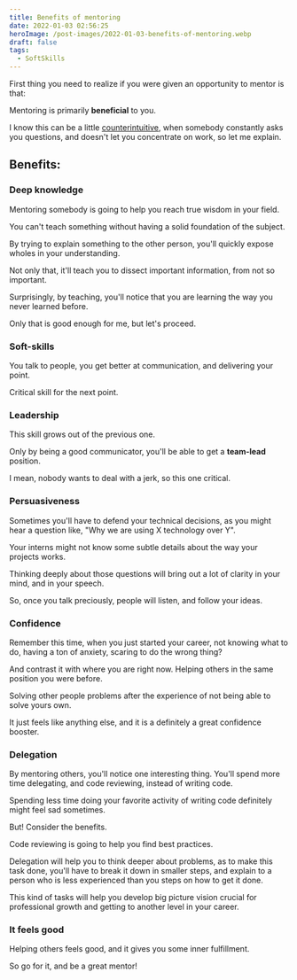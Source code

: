 ```yaml
---
title: Benefits of mentoring
date: 2022-01-03 02:56:25
heroImage: /post-images/2022-01-03-benefits-of-mentoring.webp
draft: false
tags:
  - SoftSkills
---
```


First thing you need to realize if you were given an opportunity to mentor is that:

Mentoring is primarily **beneficial** to you.

I know this can be a little <ins>counterintuitive</ins>, when somebody constantly asks you questions, and doesn't let you concentrate on work, so let me explain.

## Benefits:

### Deep knowledge

Mentoring somebody is going to help you reach true wisdom in your field.

You can't teach something without having a solid foundation of the subject.

By trying to explain something to the other person, you'll quickly expose wholes in your understanding.

Not only that, it'll teach you to dissect important information, from not so important.

Surprisingly, by teaching, you'll notice that you are learning the way you never learned before.

Only that is good enough for me, but let's proceed.

### Soft-skills

You talk to people, you get better at communication, and delivering your point.

Critical skill for the next point.

### Leadership

This skill grows out of the previous one.

Only by being a good communicator, you'll be able to get a **team-lead** position.

I mean, nobody wants to deal with a jerk, so this one critical.

### Persuasiveness

Sometimes you'll have to defend your technical decisions, as you might hear a question like, "Why we are using X technology over Y".

Your interns might not know some subtle details about the way your projects works.

Thinking deeply about those questions will bring out a lot of clarity in your mind, and in your speech.

So, once you talk preciously, people will listen, and follow your ideas.

### Confidence

Remember this time, when you just started your career, not knowing what to do, having a ton of anxiety, scaring to do the wrong thing?

And contrast it with where you are right now. Helping others in the same position you were before.

Solving other people problems after the experience of not being able to solve yours own.

It just feels like anything else, and it is a definitely a great confidence booster.

### Delegation

By mentoring others, you'll notice one interesting thing. You'll spend more time delegating, and code reviewing, instead of writing code.

Spending less time doing your favorite activity of writing code definitely might feel sad sometimes.

But! Consider the benefits.

Code reviewing is going to help you find best practices.

Delegation will help you to think deeper about problems, as to make this task done, you'll have to break it down in smaller steps, and explain to a person who is less experienced than you steps on how to get it done.

This kind of tasks will help you develop big picture vision crucial for professional growth and getting to another level in your career.

### It feels good

Helping others feels good, and it gives you some inner fulfillment.

So go for it, and be a great mentor!
